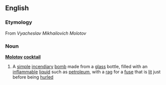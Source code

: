 ==English==
===Etymology===
From ''Vyacheslav Mikhailovich Molotov''
===Noun===
{{wikipedia}}
'''[[Molotov]] [[cocktail]]'''
#A [[simple]] [[incendiary]] [[bomb]] made from a [[glass]] bottle, filled with an [[inflammable]] [[liquid]] such as [[petroleum]], with a [[rag]] for a [[fuse]] that is [[lit]] just before being [[hurled]]